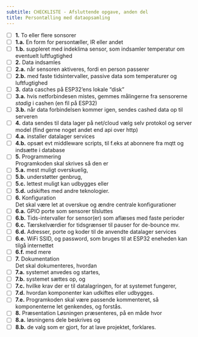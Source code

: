 ```yaml
---
subtitle: CHECKLISTE - Afsluttende opgave, anden del
title: Persontælling med dataopsamling
---
```



- [ ] __1.__    To eller flere sonsorer \
- [ ] __1.a.__  En form for persontæller, IR eller andet \
- [ ] __1.b.__  suppleret med indeklima sensor, som indsamler temperatur om eventuelt luftfugtighed
- [ ] __2.__  Data indsamles
- [ ] __2.a.__  når sensoren aktiveres, fordi en person passerer
- [ ] __2.b.__  med faste tidsintervaller, passive data som temperaturer og luftfugtighed
- [ ] __3.__  data casches på ESP32'ens lokale "disk"
- [ ] __3.a.__  hvis netforbindesen mistes, gemmes målingerne fra sensorerne *stadig* i cashen (en fil på ESP32)
- [ ] __3.b.__  når data forbindelsen kommer igen, sendes cashed data op til serveren
- [ ] __4.__  data sendes til data lager på net/cloud
    vælg selv protokol og server model (find gerne noget andet end api over http)
- [ ] __4.a.__  installer datalager services
- [ ] __4.b.__  opsæt evt middleware scripts, til f.eks at abonnere fra mqtt og indsætte i database
- [ ] __5.__  Programmering \
    Programkoden skal skrives så den er 
- [ ] __5.a.__  mest muligt overskuelig, 
- [ ] __5.b.__  understøtter genbrug, 
- [ ] __5.c.__  lettest muligt kan udbygges eller 
- [ ] __5.d.__  udskiftes med andre teknologier.
- [ ] __6.__  Konfiguration \
    Det skal være let at overskue og ændre centrale konfigurationer
- [ ] __6.a.__  GPIO porte som sensorer tilsluttes
- [ ] __6.b.__  Tids-intervaller for sensor(er) som aflæses med faste perioder
- [ ] __6.c.__  Tærskelværdier for tidsgrænser til pauser for de-bounce mv.
- [ ] __6.d.__  Adresser, porte og koder til de anvendte datalager services
- [ ] __6.e.__  WiFi SSID, og password, som bruges til at ESP32 eneheden kan tilgå internettet
- [ ] __6.f.__  med mere
- [ ] __7.__  Dokumentation \
    Det skal dokumenteres, hvordan
- [ ] __7.a.__  systemet anvedes og startes,
- [ ] __7.b.__  systemet sættes op, og 
- [ ] __7.c.__  hvilke krav der er til datalagringen, for at systemet fungerer,
- [ ] __7.d.__  hvordan komponenter kan udkiftes eller udbygges.
- [ ] __7.e.__  Programkoden skal være passende kommenteret, så komponenterne let genkendes, og forstås.
- [ ] __8.__  Præsentation
    Løsningen præsenteres, på en måde hvor 
- [ ] __8.a.__  løsningens dele beskrives og 
- [ ] __8.b.__  de valg som er gjort, for at lave projektet, forklares.